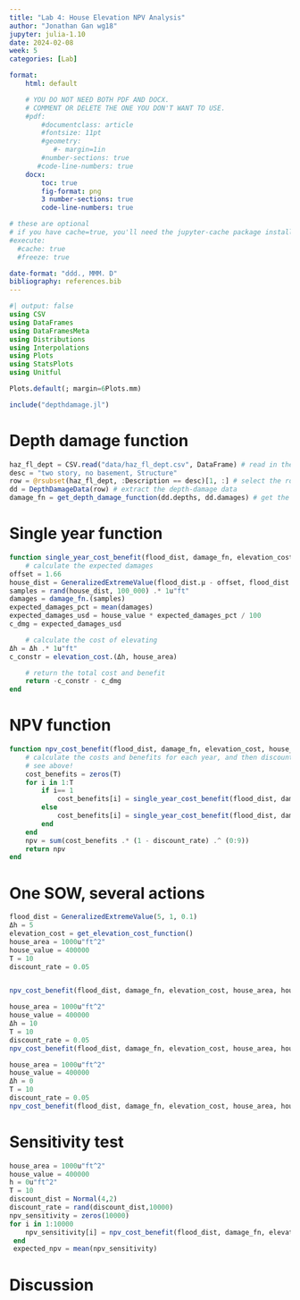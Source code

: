 ```yaml
---
title: "Lab 4: House Elevation NPV Analysis"
author: "Jonathan Gan wg18"
jupyter: julia-1.10
date: 2024-02-08
week: 5
categories: [Lab]

format: 
    html: default

    # YOU DO NOT NEED BOTH PDF AND DOCX.
    # COMMENT OR DELETE THE ONE YOU DON'T WANT TO USE.
    #pdf:
        #documentclass: article
        #fontsize: 11pt
        #geometry:
           #- margin=1in  
        #number-sections: true
       #code-line-numbers: true
    docx: 
        toc: true
        fig-format: png
        3 number-sections: true
        code-line-numbers: true

# these are optional
# if you have cache=true, you'll need the jupyter-cache package installed
#execute: 
  #cache: true
  #freeze: true

date-format: "ddd., MMM. D"
bibliography: references.bib
---
```


```julia
#| output: false
using CSV
using DataFrames
using DataFramesMeta
using Distributions
using Interpolations
using Plots
using StatsPlots
using Unitful

Plots.default(; margin=6Plots.mm)

include("depthdamage.jl")
```

# Depth damage function
```julia
haz_fl_dept = CSV.read("data/haz_fl_dept.csv", DataFrame) # read in the file
desc = "two story, no basement, Structure"
row = @rsubset(haz_fl_dept, :Description == desc)[1, :] # select the row I want
dd = DepthDamageData(row) # extract the depth-damage data
damage_fn = get_depth_damage_function(dd.depths, dd.damages) # get the depth-damage function

```

# Single year function
```julia
function single_year_cost_benefit(flood_dist, damage_fn, elevation_cost, house_area, house_value, Δh)
    # calculate the expected damages
offset = 1.66 
house_dist = GeneralizedExtremeValue(flood_dist.μ - offset, flood_dist.σ, flood_dist.ξ)
samples = rand(house_dist, 100_000) .* 1u"ft"
damages = damage_fn.(samples)
expected_damages_pct = mean(damages)
expected_damages_usd = house_value * expected_damages_pct / 100
c_dmg = expected_damages_usd

    # calculate the cost of elevating
Δh = Δh .* 1u"ft"
c_constr = elevation_cost.(Δh, house_area)

    # return the total cost and benefit
    return -c_constr - c_dmg
end

```

# NPV function
```julia
function npv_cost_benefit(flood_dist, damage_fn, elevation_cost, house_area, house_value, Δh, T, discount_rate)
    # calculate the costs and benefits for each year, and then discount
    # see above!
    cost_benefits = zeros(T)
    for i in 1:T
        if i== 1
            cost_benefits[i] = single_year_cost_benefit(flood_dist, damage_fn, elevation_cost, house_area, house_value, Δh)
        else
            cost_benefits[i] = single_year_cost_benefit(flood_dist, damage_fn, elevation_cost, house_area, house_value, 0)
        end
    end
    npv = sum(cost_benefits .* (1 - discount_rate) .^ (0:9))
    return npv
end

```



# One SOW, several actions
```julia
flood_dist = GeneralizedExtremeValue(5, 1, 0.1) 
Δh = 5
elevation_cost = get_elevation_cost_function()
house_area = 1000u"ft^2"
house_value = 400000
T = 10
discount_rate = 0.05


npv_cost_benefit(flood_dist, damage_fn, elevation_cost, house_area, house_value, Δh, T, discount_rate)
```

```julia
house_area = 1000u"ft^2"
house_value = 400000
Δh = 10
T = 10
discount_rate = 0.05
npv_cost_benefit(flood_dist, damage_fn, elevation_cost, house_area, house_value, Δh, T, discount_rate) 
```


```julia
house_area = 1000u"ft^2"
house_value = 400000
Δh = 0
T = 10
discount_rate = 0.05
npv_cost_benefit(flood_dist, damage_fn, elevation_cost, house_area, house_value, Δh, T, discount_rate) 
```

# Sensitivity test
```julia
house_area = 1000u"ft^2"
house_value = 400000
h = 0u"ft^2"
T = 10
discount_dist = Normal(4,2)
discount_rate = rand(discount_dist,10000)
npv_sensitivity = zeros(10000)
for i in 1:10000
    npv_sensitivity[i] = npv_cost_benefit(flood_dist, damage_fn, elevation_cost, house_area, house_value, h, T, discount_rate)
 end
 expected_npv = mean(npv_sensitivity)
 ```
 
# Discussion


